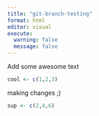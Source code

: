 ```yaml
---
title: "git-branch-testing"
format: html
editor: visual
execute: 
  warning: false
  message: false
---
```


Add some awesome text

```r
cool <- c(1,2,3)
```

making changes ;)

```r
sup <- c(2,4,6)
```

